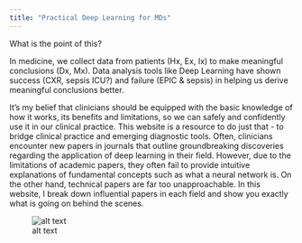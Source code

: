 ```yaml
---
title: "Practical Deep Learning for MDs"
---
```

What is the point of this? 

In medicine, we collect data from patients (Hx, Ex, Ix) to make meaningful conclusions (Dx, Mx). Data analysis tools like Deep Learning have shown success (CXR, sepsis ICU?) and failure (EPIC & sepsis) in helping us derive meaningful conclusions better. 

It's my belief that clinicians should be equipped with the basic knowledge of how it works, its benefits and limitations, so we can safely and confidently use it in our clinical practice. This website is a resource to do just that - to bridge clinical practice and emerging diagnostic tools. Often, clinicians encounter new papers in journals that outline groundbreaking discoveries regarding the application of deep learning in their field. However, due to the limitations of academic papers, they often fail to provide intuitive explanations of fundamental concepts such as what a neural network is. On the other hand, technical papers are far too unapproachable. In this website, I break down influential papers in each field and show you exactly what is going on behind the scenes.

![alt text](assets/cnnexplainer1.gif "Convolution applied to fundal image")
